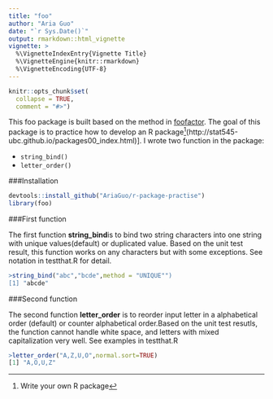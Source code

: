 ```yaml
---
title: "foo"
author: "Aria Guo"
date: "`r Sys.Date()`"
output: rmarkdown::html_vignette
vignette: >
  %\VignetteIndexEntry{Vignette Title}
  %\VignetteEngine{knitr::rmarkdown}
  %\VignetteEncoding{UTF-8}
---
```

```r
knitr::opts_chunk$set(
  collapse = TRUE,
  comment = "#>")
```

This foo package is built based on the method in  [foofactor](https://github.com/STAT545-UBC/foofactors). The goal of this package is to practice how to develop an R package^[Write your own R package](http://stat545-ubc.github.io/packages00_index.html)]. I wrote two function in the package:

- `string_bind()`
- `letter_order()`

###Installation
```r
devtools::install_github("AriaGuo/r-package-practise")
library(foo)
```

###First function

The first function **string_bind**is to bind two string characters into one string with unique values(default) or duplicated value. Based on the unit test result, this function works on any characters but with some exceptions. See notation in testthat.R for detail.

```r
>string_bind("abc","bcde",method = "UNIQUE"")
[1] "abcde"
```

###Second function

The second function **letter_order** is to reorder input letter in a alphabetical order (default) or counter alphabetical order.Based on the unit test resutls, the function cannot handle white space, and letters with mixed capitalization very well. See examples in testthat.R

```r
>letter_order("A,Z,U,O",normal.sort=TRUE)
[1] "A,O,U,Z"
```

